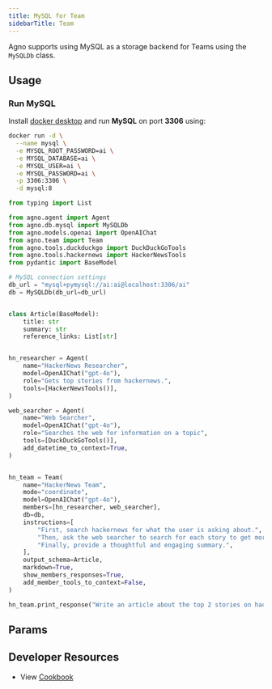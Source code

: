 ```yaml
---
title: MySQL for Team
sidebarTitle: Team
---
```


Agno supports using MySQL as a storage backend for Teams using the `MySQLDb` class.

## Usage

### Run MySQL

Install [docker desktop](https://docs.docker.com/desktop/install/mac-install/) and run **MySQL** on port **3306** using:

```bash
docker run -d \
  --name mysql \
  -e MYSQL_ROOT_PASSWORD=ai \
  -e MYSQL_DATABASE=ai \
  -e MYSQL_USER=ai \
  -e MYSQL_PASSWORD=ai \
  -p 3306:3306 \
  -d mysql:8
```

```python mysql_for_team.py
from typing import List

from agno.agent import Agent
from agno.db.mysql import MySQLDb
from agno.models.openai import OpenAIChat
from agno.team import Team
from agno.tools.duckduckgo import DuckDuckGoTools
from agno.tools.hackernews import HackerNewsTools
from pydantic import BaseModel

# MySQL connection settings
db_url = "mysql+pymysql://ai:ai@localhost:3306/ai"
db = MySQLDb(db_url=db_url)


class Article(BaseModel):
    title: str
    summary: str
    reference_links: List[str]


hn_researcher = Agent(
    name="HackerNews Researcher",
    model=OpenAIChat("gpt-4o"),
    role="Gets top stories from hackernews.",
    tools=[HackerNewsTools()],
)

web_searcher = Agent(
    name="Web Searcher",
    model=OpenAIChat("gpt-4o"),
    role="Searches the web for information on a topic",
    tools=[DuckDuckGoTools()],
    add_datetime_to_context=True,
)


hn_team = Team(
    name="HackerNews Team",
    mode="coordinate",
    model=OpenAIChat("gpt-4o"),
    members=[hn_researcher, web_searcher],
    db=db,
    instructions=[
        "First, search hackernews for what the user is asking about.",
        "Then, ask the web searcher to search for each story to get more information.",
        "Finally, provide a thoughtful and engaging summary.",
    ],
    output_schema=Article,
    markdown=True,
    show_members_responses=True,
    add_member_tools_to_context=False,
)

hn_team.print_response("Write an article about the top 2 stories on hackernews")
```

## Params

<Snippet file="db-mysql-params.mdx" />

## Developer Resources

- View [Cookbook](https://github.com/agno-agi/agno/tree/v2.0/cookbook/db/mysql/mysql_for_team.py)
